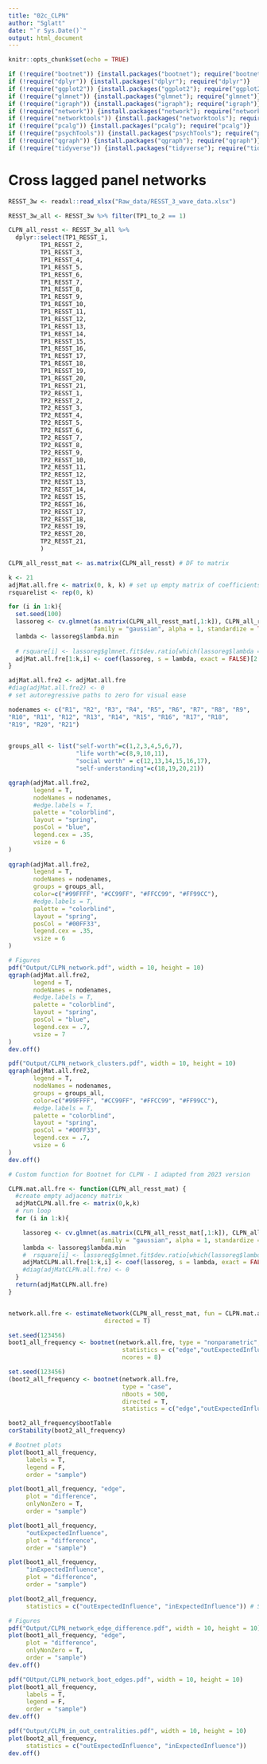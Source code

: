 ```yaml
---
title: "02c_CLPN"
author: "Sglatt"
date: "`r Sys.Date()`"
output: html_document
---
```


```r
knitr::opts_chunk$set(echo = TRUE)
```

```r
if (!require("bootnet")) {install.packages("bootnet"); require("bootnet")}
if (!require("dplyr")) {install.packages("dplyr"); require("dplyr")}
if (!require("ggplot2")) {install.packages("ggplot2"); require("ggplot2")}
if (!require("glmnet")) {install.packages("glmnet"); require("glmnet")}
if (!require("igraph")) {install.packages("igraph"); require("igraph")}
if (!require("network")) {install.packages("network"); require("network")}
if (!require("networktools")) {install.packages("networktools"); require("networktools")}
if (!require("pcalg")) {install.packages("pcalg"); require("pcalg")}
if (!require("psychTools")) {install.packages("psychTools"); require("psychTools")}
if (!require("qgraph")) {install.packages("qgraph"); require("qgraph")}
if (!require("tidyverse")) {install.packages("tidyverse"); require("tidyverse")}
```

# Cross lagged panel networks 
```r
RESST_3w <- readxl::read_xlsx("Raw_data/RESST_3_wave_data.xlsx") 

RESST_3w_all <- RESST_3w %>% filter(TP1_to_2 == 1) 

CLPN_all_resst <- RESST_3w_all %>% 
  dplyr::select(TP1_RESST_1,
         TP1_RESST_2,
         TP1_RESST_3,
         TP1_RESST_4,
         TP1_RESST_5,
         TP1_RESST_6,
         TP1_RESST_7,
         TP1_RESST_8,
         TP1_RESST_9,
         TP1_RESST_10,
         TP1_RESST_11,
         TP1_RESST_12,
         TP1_RESST_13,
         TP1_RESST_14,
         TP1_RESST_15,
         TP1_RESST_16,
         TP1_RESST_17,
         TP1_RESST_18,
         TP1_RESST_19,
         TP1_RESST_20,
         TP1_RESST_21, 
         TP2_RESST_1,
         TP2_RESST_2,
         TP2_RESST_3,
         TP2_RESST_4,
         TP2_RESST_5,
         TP2_RESST_6,
         TP2_RESST_7,
         TP2_RESST_8,
         TP2_RESST_9,
         TP2_RESST_10,
         TP2_RESST_11,
         TP2_RESST_12,
         TP2_RESST_13,
         TP2_RESST_14,
         TP2_RESST_15,
         TP2_RESST_16,
         TP2_RESST_17,
         TP2_RESST_18,
         TP2_RESST_19,
         TP2_RESST_20,
         TP2_RESST_21,
         )
```

```r

CLPN_all_resst_mat <- as.matrix(CLPN_all_resst) # DF to matrix

k <- 21
adjMat.all.fre <- matrix(0, k, k) # set up empty matrix of coefficients
rsquarelist <- rep(0, k)

for (i in 1:k){ 
  set.seed(100)
  lassoreg <- cv.glmnet(as.matrix(CLPN_all_resst_mat[,1:k]), CLPN_all_resst_mat[,(k+i)], 
                        family = "gaussian", alpha = 1, standardize = TRUE)
  lambda <- lassoreg$lambda.min 
  
  # rsquare[i] <- lassoreg$glmnet.fit$dev.ratio[which(lassoreg$lambda == lambda)]
  adjMat.all.fre[1:k,i] <- coef(lassoreg, s = lambda, exact = FALSE)[2:(k+1)]
} 

adjMat.all.fre2 <- adjMat.all.fre
#diag(adjMat.all.fre2) <- 0 
# set autoregressive paths to zero for visual ease
```

```r
nodenames <- c("R1", "R2", "R3", "R4", "R5", "R6", "R7", "R8", "R9",
"R10", "R11", "R12", "R13", "R14", "R15", "R16", "R17", "R18",
"R19", "R20", "R21")
                   

groups_all <- list("self-worth"=c(1,2,3,4,5,6,7), 
                   "life worth"=c(8,9,10,11), 
                   "social worth" = c(12,13,14,15,16,17), 
                   "self-understanding"=c(18,19,20,21))

qgraph(adjMat.all.fre2, 
       legend = T,
       nodeNames = nodenames,
       #edge.labels = T, 
       palette = "colorblind", 
       layout = "spring", 
       posCol = "blue", 
       legend.cex = .35,
       vsize = 6
)
                   
qgraph(adjMat.all.fre2, 
       legend = T,
       nodeNames = nodenames,
       groups = groups_all,
       color=c("#99FFFF", "#CC99FF", "#FFCC99", "#FF99CC"), 
       #edge.labels = T, 
       palette = "colorblind", 
       layout = "spring", 
       posCol = "#00FF33", 
       legend.cex = .35, 
       vsize = 6 
)

# Figures
pdf("Output/CLPN_network.pdf", width = 10, height = 10)
qgraph(adjMat.all.fre2, 
       legend = T,
       nodeNames = nodenames,
       #edge.labels = T, 
       palette = "colorblind", 
       layout = "spring", 
       posCol = "blue", 
       legend.cex = .7,
       vsize = 7 
)
dev.off()

pdf("Output/CLPN_network_clusters.pdf", width = 10, height = 10)
qgraph(adjMat.all.fre2, 
       legend = T,
       nodeNames = nodenames,
       groups = groups_all,
       color=c("#99FFFF", "#CC99FF", "#FFCC99", "#FF99CC"),
       #edge.labels = T, 
       palette = "colorblind", 
       layout = "spring", 
       posCol = "#00FF33", 
       legend.cex = .7, 
       vsize = 6 
)
dev.off()
```

```r
# Custom function for Bootnet for CLPN - I adapted from 2023 version

CLPN.mat.all.fre <- function(CLPN_all_resst_mat) {
  #create empty adjacency matrix
  adjMatCLPN.all.fre <- matrix(0,k,k)
  # run loop
  for (i in 1:k){

    lassoreg <- cv.glmnet(as.matrix(CLPN_all_resst_mat[,1:k]), CLPN_all_resst_mat[,(k+i)], 
                          family = "gaussian", alpha = 1, standardize = TRUE)
    lambda <- lassoreg$lambda.min 
    #  rsquare[i] <- lassoreg$glmnet.fit$dev.ratio[which(lassoreg$lambda == lambda)]
    adjMatCLPN.all.fre[1:k,i] <- coef(lassoreg, s = lambda, exact = FALSE)[2:(k+1)]
    #diag(adjMatCLPN.all.fre) <- 0
  }
  return(adjMatCLPN.all.fre)
}


network.all.fre <- estimateNetwork(CLPN_all_resst_mat, fun = CLPN.mat.all.fre, 
                           directed = T)

set.seed(123456)
boot1_all_frequency <- bootnet(network.all.fre, type = "nonparametric", nBoots = 500, directed = T,
                                statistics = c("edge","outExpectedInfluence", "inExpectedInfluence"),
                                ncores = 8)

set.seed(123456)
(boot2_all_frequency <- bootnet(network.all.fre,
                                type = "case",
                                nBoots = 500,
                                directed = T,
                                statistics = c("edge","outExpectedInfluence", "inExpectedInfluence")))

boot2_all_frequency$bootTable
corStability(boot2_all_frequency)

# Bootnet plots
plot(boot1_all_frequency, 
     labels = T, 
     legend = F,  
     order = "sample")

plot(boot1_all_frequency, "edge",
     plot = "difference",
     onlyNonZero = T, 
     order = "sample") 

plot(boot1_all_frequency, 
     "outExpectedInfluence", 
     plot = "difference",
     order = "sample")

plot(boot1_all_frequency, 
     "inExpectedInfluence", 
     plot = "difference",
     order = "sample")

plot(boot2_all_frequency,
     statistics = c("outExpectedInfluence", "inExpectedInfluence")) # Stability O and I inf

# Figures
pdf("Output/CLPN_network_edge_difference.pdf", width = 10, height = 10)
plot(boot1_all_frequency, "edge",
     plot = "difference",
     onlyNonZero = T, 
     order = "sample") 
dev.off()

pdf("OUtput/CLPN_network_boot_edges.pdf", width = 10, height = 10)
plot(boot1_all_frequency, 
     labels = T, 
     legend = F,  
     order = "sample")
dev.off()

pdf("Output/CLPN_in_out_centralities.pdf", width = 10, height = 10)
plot(boot2_all_frequency,
     statistics = c("outExpectedInfluence", "inExpectedInfluence")) 
dev.off()
```
 